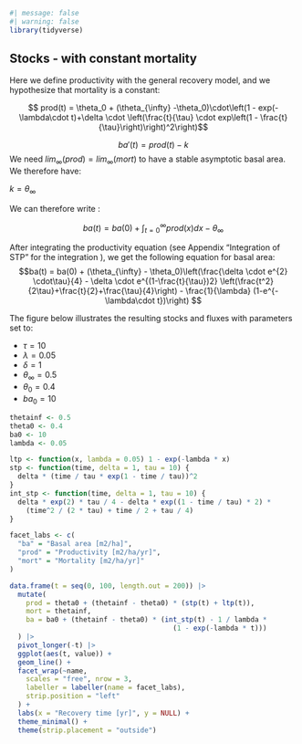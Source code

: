 ```r
#| message: false
#| warning: false
library(tidyverse)
```

## Stocks - with constant mortality {.unnumbered}

Here we define productivity with the general recovery model, and we hypothesize that mortality is a constant:

$$ prod(t) = \theta_0 + (\theta_{\infty} -\theta_0)\cdot\left(1 - exp(-\lambda\cdot t)+\delta \cdot \left(\frac{t}{\tau} \cdot exp\left(1 - \frac{t}{\tau}\right)\right)^2\right)$$

$$ba'(t) = prod(t) - k$$ We need $lim_{\infty}(prod) = lim_{\infty}(mort)$ to have a stable asymptotic basal area. We therefore have:

$k = \theta_{\infty}$

We can therefore write :

$$ba(t) =  ba(0) + \int_{t=0}^{\infty}prod(x) dx - \theta_{\infty}$$

After integrating the productivity equation (see Appendix "Integration of STP" for the integration ), we get the following equation for basal area: $$ba(t) = ba(0) + (\theta_{\infty} - \theta_0)\left(\frac{\delta \cdot e^{2} \cdot\tau}{4} - \delta \cdot e^{(1-\frac{t}{\tau})2} \left(\frac{t^2}{2\tau}+\frac{t}{2}+\frac{\tau}{4}\right) - \frac{1}{\lambda} (1-e^{-\lambda\cdot t})\right) $$

The figure below illustrates the resulting stocks and fluxes with parameters set to:

-   $\tau = 10$
-   $\lambda = 0.05$
-   $\delta = 1$
-   $\theta_{\infty} = 0.5$
-   $\theta_0 = 0.4$
-   $ba_0 = 10$

```r
thetainf <- 0.5
theta0 <- 0.4
ba0 <- 10
lambda <- 0.05

ltp <- function(x, lambda = 0.05) 1 - exp(-lambda * x)
stp <- function(time, delta = 1, tau = 10) {
  delta * (time / tau * exp(1 - time / tau))^2
}
int_stp <- function(time, delta = 1, tau = 10) {
  delta * exp(2) * tau / 4 - delta * exp((1 - time / tau) * 2) *
    (time^2 / (2 * tau) + time / 2 + tau / 4)
}

facet_labs <- c(
  "ba" = "Basal area [m2/ha]",
  "prod" = "Productivity [m2/ha/yr]",
  "mort" = "Mortality [m2/ha/yr]"
)

data.frame(t = seq(0, 100, length.out = 200)) |>
  mutate(
    prod = theta0 + (thetainf - theta0) * (stp(t) + ltp(t)),
    mort = thetainf,
    ba = ba0 + (thetainf - theta0) * (int_stp(t) - 1 / lambda *
                                        (1 - exp(-lambda * t)))
  ) |>
  pivot_longer(-t) |>
  ggplot(aes(t, value)) +
  geom_line() +
  facet_wrap(~name,
    scales = "free", nrow = 3,
    labeller = labeller(name = facet_labs),
    strip.position = "left"
  ) +
  labs(x = "Recovery time [yr]", y = NULL) +
  theme_minimal() +
  theme(strip.placement = "outside")
```
